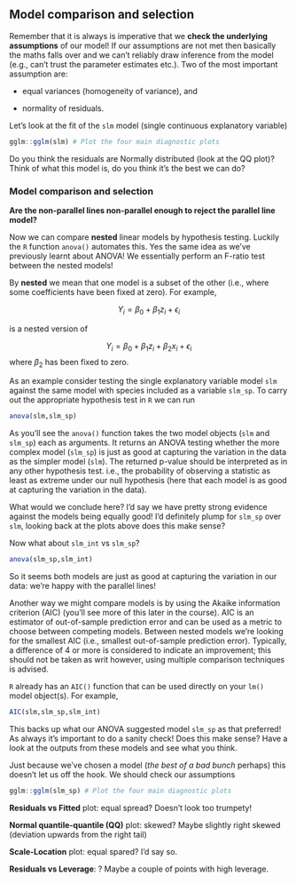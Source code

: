 
## Model comparison and selection


Remember that it is always is imperative that we **check the underlying assumptions** of our model! If our assumptions are not met then basically the maths falls over and we can't reliably draw inference from the model (e.g., can't trust the parameter estimates etc.). Two of the most important assumption are:

  + equal variances (homogeneity of variance), and 
  
  + normality of residuals. 
  
Let's look at the fit of the `slm` model (single continuous explanatory variable)

```r
gglm::gglm(slm) # Plot the four main diagnostic plots
```

Do you think the residuals are Normally distributed (look at the QQ plot)? Think of what this model is, do you think it's the best we can do? 

### Model comparison and selection

**Are the non-parallel lines non-parallel enough to reject the parallel line model?** 

Now we can compare **nested** linear models by hypothesis testing. Luckily the `R` function `anova()` automates this. Yes the same idea as we've previously learnt about ANOVA! We essentially perform an F-ratio test between the nested models! 

By **nested** we mean that one model is a subset of the other (i.e., where some coefficients have been fixed at zero). For example,

$$Y_i = \beta_0 + \beta_1z_i + \epsilon_i$$

is a nested version of

$$Y_i = \beta_0 + \beta_1z_i + \beta_2x_i + \epsilon_i$$ where $\beta_2$ has been fixed to zero.

As an example consider testing the single explanatory variable model `slm` against the same model with species included as a variable  `slm_sp`. To carry out the appropriate hypothesis test in `R` we can run

```r
anova(slm,slm_sp)
```
As you'll see the `anova()` function takes the two model objects (`slm` and `slm_sp`) each as arguments. It returns an ANOVA testing whether the more complex model (`slm_sp`) is just as good at capturing the variation in the data as the simpler model (`slm`). The returned p-value should be interpreted as in any other hypothesis test. i.e., the probability of observing a statistic as least as extreme under our null hypothesis (here that each model is as good at capturing the variation in the data).

What would we conclude here? I'd say we have pretty strong evidence against the models being equally good! I'd definitely plump for `slm_sp` over `slm`, looking back at the plots above does this make sense?

Now what about `slm_int` vs `slm_sp`?

```r
anova(slm_sp,slm_int)
```
So it seems both models are just as good at capturing the variation in our data: we're happy with the parallel lines!

Another way we might compare models is by using the Akaike information criterion (AIC) (you'll see more of this later in the course). AIC is an estimator of out-of-sample prediction error and can be used as a metric to choose between competing models. Between nested models we're looking for the smallest AIC (i.e., smallest out-of-sample prediction error). Typically, a difference of 4 or more is considered to indicate an improvement; this should not be taken as writ however, using multiple comparison techniques is advised.

`R` already has an `AIC()` function that can be used directly on your `lm()` model object(s). For example,

```r
AIC(slm,slm_sp,slm_int)
```


This backs up what our ANOVA suggested model `slm_sp` as that preferred! As always it's important to do a sanity check! Does this make sense? Have a look at the outputs from these models and see what you think.

Just because we've chosen a model (*the best of a bad bunch* perhaps) this doesn't let us off the hook. We should check our assumptions

```r
gglm::gglm(slm_sp) # Plot the four main diagnostic plots
```

**Residuals vs Fitted** plot: equal spread? Doesn't look too trumpety! 

**Normal quantile-quantile (QQ)** plot: skewed? Maybe slightly right skewed (deviation upwards from the right tail)

**Scale-Location** plot: equal spared? I'd say so.

**Residuals vs Leverage**: ? Maybe a couple of points with high leverage.